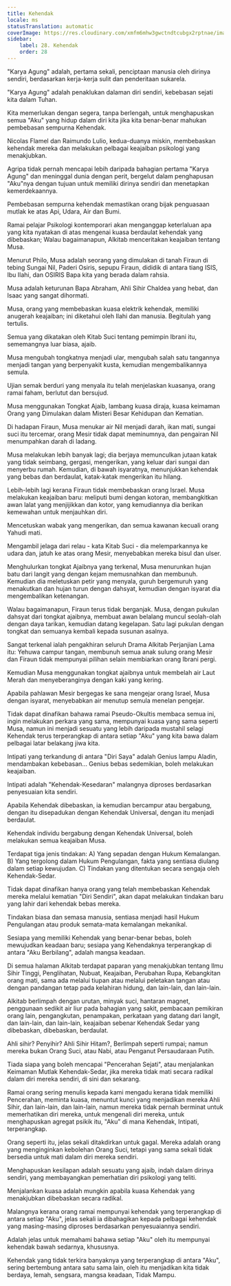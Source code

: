 ```yaml
---
title: Kehendak
locale: ms
statusTranslation: automatic
coverImage: https://res.cloudinary.com/xmfm6mhw3gwctndtcubgx2rptnae/image/upload/v1740468922/small_cover_tratado_de_psicologia_revolucionaria_a4c0dca4e0.webp
sidebar:
    label: 28. Kehendak
    order: 28
---
```

"Karya Agung" adalah, pertama sekali, penciptaan manusia oleh dirinya sendiri, berdasarkan kerja-kerja sulit dan penderitaan sukarela.

"Karya Agung" adalah penaklukan dalaman diri sendiri, kebebasan sejati kita dalam Tuhan.

Kita memerlukan dengan segera, tanpa berlengah, untuk menghapuskan semua "Aku" yang hidup dalam diri kita jika kita benar-benar mahukan pembebasan sempurna Kehendak.

Nicolas Flamel dan Raimundo Lulio, kedua-duanya miskin, membebaskan kehendak mereka dan melakukan pelbagai keajaiban psikologi yang menakjubkan.

Agripa tidak pernah mencapai lebih daripada bahagian pertama "Karya Agung" dan meninggal dunia dengan perit, bergelut dalam penghapusan "Aku"nya dengan tujuan untuk memiliki dirinya sendiri dan menetapkan kemerdekaannya.

Pembebasan sempurna kehendak memastikan orang bijak penguasaan mutlak ke atas Api, Udara, Air dan Bumi.

Ramai pelajar Psikologi kontemporari akan menganggap keterlaluan apa yang kita nyatakan di atas mengenai kuasa berdaulat kehendak yang dibebaskan; Walau bagaimanapun, Alkitab menceritakan keajaiban tentang Musa.

Menurut Philo, Musa adalah seorang yang dimulakan di tanah Firaun di tebing Sungai Nil, Paderi Osiris, sepupu Firaun, dididik di antara tiang ISIS, Ibu Ilahi, dan OSIRIS Bapa kita yang berada dalam rahsia.

Musa adalah keturunan Bapa Abraham, Ahli Sihir Chaldea yang hebat, dan Isaac yang sangat dihormati.

Musa, orang yang membebaskan kuasa elektrik kehendak, memiliki anugerah keajaiban; ini diketahui oleh Ilahi dan manusia. Begitulah yang tertulis.

Semua yang dikatakan oleh Kitab Suci tentang pemimpin Ibrani itu, sememangnya luar biasa, ajaib.

Musa mengubah tongkatnya menjadi ular, mengubah salah satu tangannya menjadi tangan yang berpenyakit kusta, kemudian mengembalikannya semula.

Ujian semak berduri yang menyala itu telah menjelaskan kuasanya, orang ramai faham, berlutut dan bersujud.

Musa menggunakan Tongkat Ajaib, lambang kuasa diraja, kuasa keimaman Orang yang Dimulakan dalam Misteri Besar Kehidupan dan Kematian.

Di hadapan Firaun, Musa menukar air Nil menjadi darah, ikan mati, sungai suci itu tercemar, orang Mesir tidak dapat meminumnya, dan pengairan Nil menumpahkan darah di ladang.

Musa melakukan lebih banyak lagi; dia berjaya memunculkan jutaan katak yang tidak seimbang, gergasi, mengerikan, yang keluar dari sungai dan menyerbu rumah. Kemudian, di bawah isyaratnya, menunjukkan kehendak yang bebas dan berdaulat, katak-katak mengerikan itu hilang.

Lebih-lebih lagi kerana Firaun tidak membebaskan orang Israel. Musa melakukan keajaiban baru: meliputi bumi dengan kotoran, membangkitkan awan lalat yang menjijikkan dan kotor, yang kemudiannya dia berikan kemewahan untuk menjauhkan diri.

Mencetuskan wabak yang mengerikan, dan semua kawanan kecuali orang Yahudi mati.

Mengambil jelaga dari relau - kata Kitab Suci - dia melemparkannya ke udara dan, jatuh ke atas orang Mesir, menyebabkan mereka bisul dan ulser.

Menghulurkan tongkat Ajaibnya yang terkenal, Musa menurunkan hujan batu dari langit yang dengan kejam memusnahkan dan membunuh. Kemudian dia meletuskan petir yang menyala, guruh bergemuruh yang menakutkan dan hujan turun dengan dahsyat, kemudian dengan isyarat dia mengembalikan ketenangan.

Walau bagaimanapun, Firaun terus tidak berganjak. Musa, dengan pukulan dahsyat dari tongkat ajaibnya, membuat awan belalang muncul seolah-olah dengan daya tarikan, kemudian datang kegelapan. Satu lagi pukulan dengan tongkat dan semuanya kembali kepada susunan asalnya.

Sangat terkenal ialah pengakhiran seluruh Drama Alkitab Perjanjian Lama itu: Yehuwa campur tangan, membunuh semua anak sulung orang Mesir dan Firaun tidak mempunyai pilihan selain membiarkan orang Ibrani pergi.

Kemudian Musa menggunakan tongkat ajaibnya untuk membelah air Laut Merah dan menyeberanginya dengan kaki yang kering.

Apabila pahlawan Mesir bergegas ke sana mengejar orang Israel, Musa dengan isyarat, menyebabkan air menutup semula menelan pengejar.

Tidak dapat dinafikan bahawa ramai Pseudo-Okultis membaca semua ini, ingin melakukan perkara yang sama, mempunyai kuasa yang sama seperti Musa, namun ini menjadi sesuatu yang lebih daripada mustahil selagi Kehendak terus terperangkap di antara setiap "Aku" yang kita bawa dalam pelbagai latar belakang jiwa kita.

Intipati yang terkandung di antara "Diri Saya" adalah Genius lampu Aladin, mendambakan kebebasan... Genius bebas sedemikian, boleh melakukan keajaiban.

Intipati adalah "Kehendak-Kesedaran" malangnya diproses berdasarkan penyesuaian kita sendiri.

Apabila Kehendak dibebaskan, ia kemudian bercampur atau bergabung, dengan itu disepadukan dengan Kehendak Universal, dengan itu menjadi berdaulat.

Kehendak individu bergabung dengan Kehendak Universal, boleh melakukan semua keajaiban Musa.

Terdapat tiga jenis tindakan: A) Yang sepadan dengan Hukum Kemalangan. B) Yang tergolong dalam Hukum Pengulangan, fakta yang sentiasa diulang dalam setiap kewujudan. C) Tindakan yang ditentukan secara sengaja oleh Kehendak-Sedar.

Tidak dapat dinafikan hanya orang yang telah membebaskan Kehendak mereka melalui kematian "Diri Sendiri", akan dapat melakukan tindakan baru yang lahir dari kehendak bebas mereka.

Tindakan biasa dan semasa manusia, sentiasa menjadi hasil Hukum Pengulangan atau produk semata-mata kemalangan mekanikal.

Sesiapa yang memiliki Kehendak yang benar-benar bebas, boleh mewujudkan keadaan baru; sesiapa yang Kehendaknya terperangkap di antara "Aku Berbilang", adalah mangsa keadaan.

Di semua halaman Alkitab terdapat paparan yang menakjubkan tentang Ilmu Sihir Tinggi, Penglihatan, Nubuat, Keajaiban, Perubahan Rupa, Kebangkitan orang mati, sama ada melalui tiupan atau melalui peletakan tangan atau dengan pandangan tetap pada kelahiran hidung, dan lain-lain, dan lain-lain.

Alkitab berlimpah dengan urutan, minyak suci, hantaran magnet, penggunaan sedikit air liur pada bahagian yang sakit, pembacaan pemikiran orang lain, pengangkutan, penampakan, perkataan yang datang dari langit, dan lain-lain, dan lain-lain, keajaiban sebenar Kehendak Sedar yang dibebaskan, dibebaskan, berdaulat.

Ahli sihir? Penyihir? Ahli Sihir Hitam?, Berlimpah seperti rumpai; namun mereka bukan Orang Suci, atau Nabi, atau Penganut Persaudaraan Putih.

Tiada siapa yang boleh mencapai "Pencerahan Sejati", atau menjalankan Keimaman Mutlak Kehendak-Sedar, jika mereka tidak mati secara radikal dalam diri mereka sendiri, di sini dan sekarang.

Ramai orang sering menulis kepada kami mengadu kerana tidak memiliki Pencerahan, meminta kuasa, menuntut kunci yang menjadikan mereka Ahli Sihir, dan lain-lain, dan lain-lain, namun mereka tidak pernah berminat untuk memerhatikan diri mereka, untuk mengenali diri mereka, untuk menghapuskan agregat psikik itu, "Aku" di mana Kehendak, Intipati, terperangkap.

Orang seperti itu, jelas sekali ditakdirkan untuk gagal. Mereka adalah orang yang menginginkan kebolehan Orang Suci, tetapi yang sama sekali tidak bersedia untuk mati dalam diri mereka sendiri.

Menghapuskan kesilapan adalah sesuatu yang ajaib, indah dalam dirinya sendiri, yang membayangkan pemerhatian diri psikologi yang teliti.

Menjalankan kuasa adalah mungkin apabila kuasa Kehendak yang menakjubkan dibebaskan secara radikal.

Malangnya kerana orang ramai mempunyai kehendak yang terperangkap di antara setiap "Aku", jelas sekali ia dibahagikan kepada pelbagai kehendak yang masing-masing diproses berdasarkan penyesuaiannya sendiri.

Adalah jelas untuk memahami bahawa setiap "Aku" oleh itu mempunyai kehendak bawah sedarnya, khususnya.

Kehendak yang tidak terkira banyaknya yang terperangkap di antara "Aku", sering bertembung antara satu sama lain, oleh itu menjadikan kita tidak berdaya, lemah, sengsara, mangsa keadaan, Tidak Mampu.

